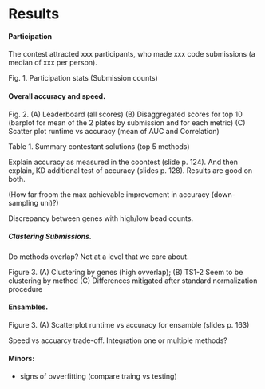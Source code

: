 # Results

#### Participation

The contest attracted xxx participants, who made xxx code submissions (a median of xxx per person). 

Fig. 1. Participation stats (Submission counts)

#### Overall accuracy and speed.

Fig. 2. (A) Leaderboard (all scores) 
        (B) Disaggregated scores for top 10 
            (barplot for mean of the 2 plates by submission and for each metric)
        (C) Scatter plot runtime vs accuracy (mean of AUC and Correlation)

Table 1.  Summary contestant solutions (top 5 methods)

Explain accuracy as measured in the coontest (slide p. 124). And then explain, KD additional test of accuracy (slides p. 128). Results are good on both.

(How far froom the max achievable improvement in accuracy (down-sampling uni)?)

Discrepancy between genes with high/low bead counts.

##### Clustering Submissions.

Do methods overlap? Not at a level that we care about.

Figure 3. (A) Clustering by genes (high ovverlap); 
          (B) TS1-2 Seem to be clustering by method
          (C) Differences mitigated after standard normalization procedure

#### Ensambles.

Figure 3. (A) Scatterplot runtime vs accuracy for ensamble (slides p. 163)

Speed vs accuarcy trade-off. Integration one or multiple methods?


#### Minors:

- signs of ovverfitting (compare traing vs testing)


